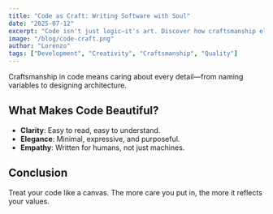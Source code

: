 ```yaml
---
title: "Code as Craft: Writing Software with Soul"
date: "2025-07-12"
excerpt: "Code isn't just logic—it's art. Discover how craftsmanship elevates your development practice."
image: "/blog/code-craft.png"
author: "Lorenzo"
tags: ["Development", "Creativity", "Craftsmanship", "Quality"]
---
```


Craftsmanship in code means caring about every detail—from naming variables to designing architecture.

## What Makes Code Beautiful?

- **Clarity**: Easy to read, easy to understand.
- **Elegance**: Minimal, expressive, and purposeful.
- **Empathy**: Written for humans, not just machines.

## Conclusion

Treat your code like a canvas. The more care you put in, the more it reflects your values.
